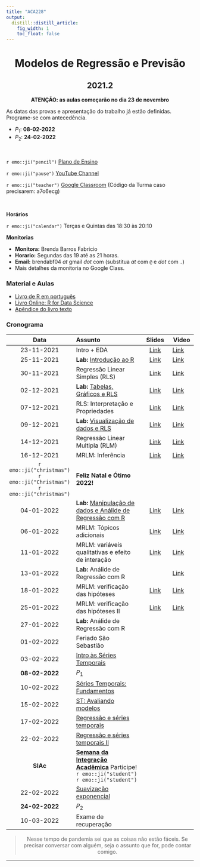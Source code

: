 ```yaml
---
title: "ACA228"
output:
  distill::distill_article: 
    fig_width: 1
    toc_float: false  
---
```


<center>

# Modelos de Regressão e Previsão

## 2021.2

**ATENÇÃO: as aulas começarão no dia 23 de novembro**

</center>



As datas das provas e apresentação do trabalho já estão definidas. Programe-se com antecedência. 

- $P_1$: **08-02-2022**
- $P_2$: **24-02-2022**  



</br>

`r emo::ji("pencil")` [Plano de Ensino](2021-2/Plano_ACA228_2021-2.pdf) 

`r emo::ji("pause")` [YouTube Channel](https://www.youtube.com/playlist?list=PLrqJCLOY0EkB-e9LLuROY5FQBD3wCzDNi) 

`r emo::ji("teacher")` [Google Classroom](https://classroom.google.com/c/NDI5NTM4Njk3Mzk2?cjc=a7o6ecg)  (Código da Turma caso precisarem: a7o6ecg)

</br>

**Horários**    

`r emo::ji("calendar")` Terças e Quintas das 18:30 às 20:10 


**Monitorias**

- **Monitora:** Brenda Barros Fabricio
- **Horario:** Segundas das 19 até as 21 horas.
- **Email:** brendabf04 _at_ gmail _dot_ com (substitua _at_ com `@` e _dot_ com `.`)
- Mais detalhes da monitoria no Google Class.


### **Material e Aulas**

- [Livro de R em português](http://leg.ufpr.br/Rpira/Rpira.pdf) 
- [Livro Online: R for Data Science](https://r4ds.had.co.nz) 
- [Apêndice do livro texto](MRP/Apendice_Livro.pdf) 


### **Cronograma**


| Data  | Assunto                | Slides      | Video |
|:-----:|:-----------------------|:----------:|--------|
| 23-11-2021     | Intro + EDA  | [Link](https://ctruciosm.github.io/ACA-228/ACA228_01) | [Link](https://youtu.be/YhIrYoy7HO4) | 
| 25-11-2021     | **Lab:** [Introdução ao R](https://ctruciosm.github.io/ACA-228/LabR_01)  | [Link](2021-2/LabR_01.pdf)  | [Link](https://youtu.be/gYr33m1Mlbw) | 
| 30-11-2021     | Regressão Linear Simples (RLS)   | [Link](2021-2/ACA228_03.pdf)  | [Link](https://youtu.be/tbNeMK5VOiU)  | 
| 02-12-2021     | **Lab:** [Tabelas, Gráficos e RLS](https://ctruciosm.github.io/ACA-228/LabR_02) | [Link](2021-2/LabR_02.pdf)  | [Link](https://youtu.be/55bn6vLcxUk)  | 
| 07-12-2021     | RLS: Interpretação e Propriedades  | [Link](2021-2/ACA228_05.pdf) | [Link](https://www.youtube.com/watch?v=hoXfen8FBaI&list=PLrqJCLOY0EkD6oErQRlAN6gkviRjvyVTj&index=5)  | 
| 09-12-2021     | **Lab:** [Visualização de dados e RLS](https://ctruciosm.github.io/ACA-228/LabR_03) | [Link](2021-2/LabR_03.pdf)  | [Link](https://youtu.be/Smz5fP06A-k) | 
| 14-12-2021     | Regressão Linear Multipla (RLM)  | [Link](2021-2/ACA228_07.pdf) | [Link](https://www.youtube.com/watch?v=p_lwwEX2wF8&list=PLrqJCLOY0EkC9fccnL-a2c0hF5sarIVwm&index=7)  | 
| 16-12-2021     | MRLM: Inferência  | [Link](2021-2/ACA228_08.pdf) | [Link](https://youtu.be/6jUdkL1EcN4)  | 
| `r emo::ji("christmas")` `r emo::ji("Christmas")` `r emo::ji("christmas")`   |    **Feliz Natal e Ótimo 2022!**     |  |  | 
| 04-01-2022     | **Lab:** [Manipulação de dados e Análide de Regressão com R](https://ctruciosm.github.io/ACA-228/LabR_04)  | [Link](2021-2/LabR_04.pdf)  | [Link](https://youtu.be/HoYS35tJlEs) |
| 06-01-2022     | MRLM: Tópicos adicionais   | [Link](2021-2/ACA228_10.pdf) | [Link](https://youtu.be/trgnj_M5ZCQ) | 
| 11-01-2022     | MRLM: variáveis qualitativas e efeito de interação | [Link](2021-2/ACA228_11.pdf) | [Link](https://www.youtube.com/watch?v=7T135j3foPM&list=PLrqJCLOY0EkD6oErQRlAN6gkviRjvyVTj&index=10)  | 
| 13-01-2022     | **Lab:** Análide de Regressão com R  |  | [Link](https://youtu.be/9F13w3LO_VI) | 
| 18-01-2022     | MRLM: verificação das hipóteses  | [Link](2021-2/ACA228_13.pdf) | [Link](https://www.youtube.com/watch?v=YfmrhVDZrko&list=PLrqJCLOY0EkD6oErQRlAN6gkviRjvyVTj&index=12) | 
| 25-01-2022     | MRLM: verificação das hipóteses II  | [Link](2021-2/ACA228_14.pdf) | [Link](https://www.youtube.com/watch?v=a2gh_DRyxGU&list=PLrqJCLOY0EkD6oErQRlAN6gkviRjvyVTj&index=13) | 
| 27-01-2022     | **Lab:** Análide de Regressão com R  |  |  | 
| 01-02-2022     | Feriado São Sebastião |  |   | 
| 03-02-2022     | [Intro às Séries Temporais](https://ctruciosm.github.io/ACA-228/ACA228_ST_01) |  |   | 
| **08-02-2022**     | $P_1$   |  |  | 
| 10-02-2022     | [Séries Temporais: Fundamentos](https://ctruciosm.github.io/ACA-228/ACA228_ST_02)  |  |   | 
| 15-02-2022     | [ST: Avaliando modelos](https://ctruciosm.github.io/ACA-228/ACA228_ST_03) |  | | 
| 17-02-2022     | [Regressão e séries temporais](https://ctruciosm.github.io/ACA-228/ACA228_ST_04) |  |   | 
| 22-02-2022     | [Regressão e séries temporais II](https://ctruciosm.github.io/ACA-228/ACA228_ST_05) |    |  | 
| **SIAc**     | [**Semana da Integração Acadêmica**](https://siac.ufrj.br) Participe! `r emo::ji("student")`  `r emo::ji("student")` |   |  | 
| 22-02-2022     | [Suavização exponencial](https://ctruciosm.github.io/ACA-228/ACA228_ST_06) |  |  | 
| **24-02-2022**     | $P_2$ |  |   | 
| 10-03-2022    | Exame de recuperação|  |   | 


<center>

> Nesse tempo de pandemia sei que as coisas não estão fáceis. Se precisar conversar com alguém, seja o assunto que for,  pode contar comigo. 

</center>



---- 